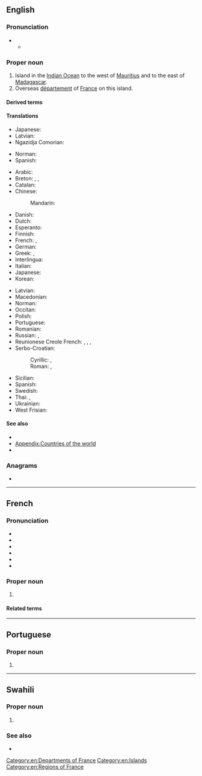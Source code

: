 {{also|reunion|Reunion|réunion|reunión|rêunion|reünion|re-union}}
==English==
{{wikipedia}}

===Pronunciation===
* {{IPA|en|/ɹiːˈjuːnjən/|qual2=after French|/ɹeɪ.uːniˈɒn/}}
** {{audio|en|LL-Q1860 (eng)-Vealhurl-Réunion.wav|Audio (UK)}}

===Proper noun===
{{en-proper noun}}

# Island in the [[Indian Ocean]] to the west of [[Mauritius]] and to the east of [[Madagascar]].
# Overseas [[département]] of [[France]] on this island.

====Derived terms====
{{der2|en|Réunion harrier|Réunion swamphen|Réunion scops-owl|Réunion cuckooshrike|Réunion bulbul|Réunion white-eye|Réunion gray white-eye|Réunion stonechat|Réunion starling|Réunion fody|Réunion shelduck|Réunion rail|Réunion gallinule|Réunion nigh-heron|Réunion ibis|Réunion kestrel}}

====Translations====
{{trans-top|island in the Indian Ocean to the west of Mauritius and to the east of Madagascar}}
* Japanese: {{t|ja|レユニオン}}
* Latvian: {{t|lv|Reinjona|f}}
* Ngazidja Comorian: {{t|zdj|Burubo}}
{{trans-mid}}
* Norman: {{t|nrf|Île d'Rêunion|f}} {{q|Jersey}}
* Spanish: {{t|es|Isla de la Reunión|f}}
{{trans-bottom}}

{{trans-top|Overseas department of France}}
* Arabic: {{t|ar|رِيُونِيُون}}
* Breton: {{t|br|Reünion}}, {{t|br|ar Reünion}}, {{t|br|Ar Reünion}}
* Catalan: {{t|ca|Reunió|f}}
* Chinese:
*: Mandarin: {{t+|cmn|留尼汪|tr=Liúníwāng}}
* Danish: {{t|da|Réunion}}
* Dutch: {{t+|nl|Réunion}}
* Esperanto: {{t|eo|Reunio}}
* Finnish: {{t+|fi|Réunion}}
* French: {{t+|fr|La Réunion|f}}, {{qualifier|coloquial}} {{t+|fr|Réunion|f}}
* German: {{t+|de|Réunion}}
* Greek: {{t+|el|Ρεϋνιόν}}, {{t|el|Ρεουνιόν}}
* Interlingua: {{t|ia|Reunion}}
* Italian: {{t|it|Riunione|f}}
* Japanese: {{t|ja|レユニオン|tr=Reyunion}}
* Korean: {{t|ko|^레위니옹}}
{{trans-mid}}
* Latvian: {{t|lv|Reinjona|f}}
* Macedonian: {{t|mk|Реи́нион|m}}
* Norman: {{t|nrf|Rêunion|f}} {{q|Jersey}}
* Occitan: {{t+|oc|Reünion|f}}
* Polish: {{t+|pl|Reunion}}
* Portuguese: {{t+|pt|Reunião}}
* Romanian: {{t|ro|Reunion|n}}
* Russian: {{t|ru|о́стров Реюньо́н|m}}, {{t+|ru|Реюньо́н|m}}
* Reunionese Creole French: {{t|rcf|La Rénion|f}}, {{t|rcf|La Rényon|f}}, {{qualifier|coloquial}} {{t|rcf|Rénion|f}}, {{t|rcf|Rényon|f}}
* Serbo-Croatian:
*: Cyrillic: {{t|sh|Реунион|m}}, {{t|sh|Реинион|m}}
*: Roman: {{t|sh|Reunion|m}}, {{t|sh|Reinion|m}}
* Sicilian: {{t|scn|Riunioni|f}}
* Spanish: {{t+|es|Reunión|f}}
* Swedish: {{t|sv|Réunion}}
* Thai: {{t|th|เรอูนียง}}, {{t|th|เรอูว์นียง}}
* Ukrainian: {{t|uk|Реюньйо́н}}
* West Frisian: {{t|fy|Reünion|n}}
{{trans-bottom}}

====See also====
* {{l|en|Saint-Denis}}
* [[Appendix:Countries of the world]]
* {{list:countries of Africa/en}}

===Anagrams===
* {{anagrams|en|a=einnoru|nounier}}

[[Category:en:Departments of France]]
[[Category:en:Islands]]
[[Category:en:Regions of France]]

----

==French==

===Pronunciation===
* {{fr-IPA}}
* {{audio|fr|Fr-Paris--La Réunion.ogg|Audio (Paris)}}
* {{audio|fr|Fr-Paris--Réunion.ogg|Audio (Paris)}}
* {{audio|fr|Fr-Réunion.ogg|Audio}}
* {{rhymes|fr|ɔ̃}}
* {{homophones|fr|réunion|réunions}}

===Proper noun===
{{fr-proper noun|head=la Réunion|f}}

# {{place|fr|island/overseas department/and/region|c/France|in the|ocean/Indian Ocean|t=Réunion}}

====Related terms====
{{rel2|fr
|réunion
|[[réunionnais]], [[Réunionnais]]}}

----

==Portuguese==

===Proper noun===
{{pt-proper noun|f}}

# {{alternative form of|pt|Reunião}}

----

==Swahili==
{{wikipedia|lang=sw}}

===Proper noun===
{{head|sw|proper noun}}

# {{l|en|Réunion}} {{gl|country}}

===See also===
* {{list:countries of Africa/sw}}